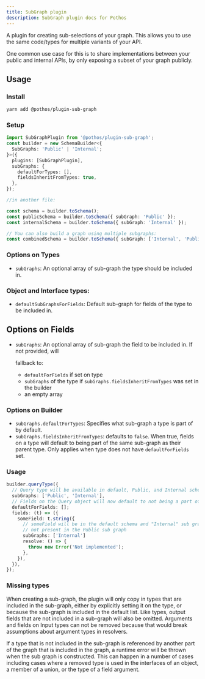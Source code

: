 ```yaml
---
title: SubGraph plugin
description: SubGraph plugin docs for Pothos
---
```


A plugin for creating sub-selections of your graph. This allows you to use the same code/types for
multiple variants of your API.

One common use case for this is to share implementations between your public and internal APIs, by
only exposing a subset of your graph publicly.

## Usage

### Install

```bash
yarn add @pothos/plugin-sub-graph
```

### Setup

```typescript
import SubGraphPlugin from '@pothos/plugin-sub-graph';
const builder = new SchemaBuilder<{
  SubGraphs: 'Public' | 'Internal';
}>({
  plugins: [SubGraphPlugin],
  subGraphs: {
    defaultForTypes: [],
    fieldsInheritFromTypes: true,
  },
});

//in another file:

const schema = builder.toSchema();
const publicSchema = builder.toSchema({ subGraph: 'Public' });
const internalSchema = builder.toSchema({ subGraph: 'Internal' });

// You can also build a graph using multiple subgraphs:
const combinedSchema = builder.toSchema({ subGraph: ['Internal', 'Public'] });
```

### Options on Types

- `subGraphs`: An optional array of sub-graph the type should be included in.

### Object and Interface types:

- `defaultSubGraphsForFields`: Default sub-graph for fields of the type to be included in.

## Options on Fields

- `subGraphs`: An optional array of sub-graph the field to be included in. If not provided, will

  fallback to:

  - `defaultForFields` if set on type
  - `subGraphs` of the type if `subGraphs.fieldsInheritFromTypes` was set in the builder
  - an empty array

### Options on Builder

- `subGraphs.defaultForTypes`: Specifies what sub-graph a type is part of by default.
- `subGraphs.fieldsInheritFromTypes`: defaults to `false`. When true, fields on a type will default
  to being part of the same sub-graph as their parent type. Only applies when type does not have
  `defaultForFields` set.

### Usage

```typescript
builder.queryType({
  // Query type will be available in default, Public, and Internal schemas
  subGraphs: ['Public', 'Internal'],
  // Fields on the Query object will now default to not being a part of any subgraph
  defaultForFields: [];
  fields: (t) => ({
    someField: t.string({
      // someField will be in the default schema and "Internal" sub graph, but
      // not present in the Public sub graph
      subGraphs: ['Internal']
      resolve: () => {
        throw new Error('Not implemented');
      },
    }),
  }),
});
```

### Missing types

When creating a sub-graph, the plugin will only copy in types that are included in the sub-graph,
either by explicitly setting it on the type, or because the sub-graph is included in the default
list. Like types, output fields that are not included in a sub-graph will also be omitted. Arguments
and fields on Input types can not be removed because that would break assumptions about argument
types in resolvers.

If a type that is not included in the sub-graph is referenced by another part of the graph that is
included in the graph, a runtime error will be thrown when the sub graph is constructed. This can
happen in a number of cases including cases where a removed type is used in the interfaces of an
object, a member of a union, or the type of a field argument.

